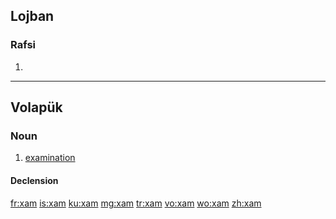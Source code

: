 ==Lojban==

===Rafsi===
{{jbo-rafsi}}

# {{jbo-rafsi of|xajmi}}

----

==Volapük==

===Noun===
{{vo-noun}}

# [[examination]]

====Declension====
{{vo-decl-noun}}

[[fr:xam]]
[[is:xam]]
[[ku:xam]]
[[mg:xam]]
[[tr:xam]]
[[vo:xam]]
[[wo:xam]]
[[zh:xam]]